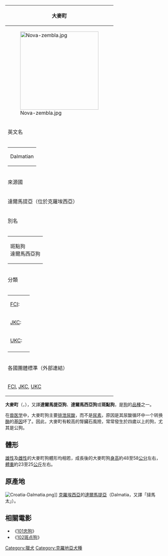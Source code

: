 <!-- The following is markup for the breed table; scroll down to get to the main text -->
{| border=1 cellspacing=0 align=right cellpadding=2
|- align=center bgcolor=pink 
!大麥町
|- align=center
|[[File:Nova-zembla.jpg|250px]]
|- align=center bgcolor=pink
!英文名
|-
|
{| align=center
|-
|Dalmatian
|}
|- align=center bgcolor=pink
!來源國
|- align=center
|達爾馬提亞（位於克羅埃西亞）
|- align=center bgcolor=pink
!別名
|-
|
{| align=center
|-
|斑點狗<br />達爾馬西亞狗
|}
|- align=center bgcolor=pink
!分類
|-
|
{| align=center
|[[世界犬業聯盟|FCI]]: ||
|-
|[[日本畜犬協會|JKC]]: ||
|-
|[[聯合犬業俱樂部|UKC]]: ||
|-
|}
|- align=center bgcolor=pink
!各國團體標準（外部連結）
|- align=center
|[http://www.fci.be/uploaded_files/317gb99_en.doc FCI]{{Wayback|url=http://www.fci.be/uploaded_files/317gb99_en.doc |date=20070820071214 }}, [https://web.archive.org/web/20071009094048/http://www.jkc.or.jp/dogs/group5/9.html JKC], [https://web.archive.org/web/20070503205105/http://mail.ukcdogs.com/ukcweb.nsf/80de88211ee3f2dc8525703f004ccb1e/4E71C4B1098036108525704A00468F75?OpenDocument UKC]
|}
<!-- end of breed table -->

'''大麥町'''（{{lang-hr|Dalmatinac, Dalmatiner}}，{{lang-en|Dalmatian}}），又譯'''達爾馬提亞狗'''、'''達爾馬西亞狗'''或'''斑點狗'''，是[[狗|狗]]的[[品種|品種]]之一。

在[[兽医学|兽医学]]中，大麥町狗主要[[排泄|排泄]][[尿酸|尿酸]]，而不是[[尿素|尿素]]，原因是其尿酸循环中一个转换[[酶|酶]]的[[基因|基因]]坏了。因此，大麥町有較高的腎臟石風險，常常發生於四歲以上的狗，尤其是公狗。

== 體形 ==
[[雄性|雄性]]及[[雌性|雌性]]的大麥町狗體形均相若，成長後的大麥町狗[[身高|身高]]約48至58[[公分|公分]]左右，[[體重|體重]]約23至25[[公斤|公斤]]左右。

== 原產地 ==
[[File:Croatia-Dalmatia.png|thumb]]]]
[[克羅埃西亞|克羅埃西亞]]的[[達爾馬提亞|達爾馬提亞]]（Dalmatia，又譯「撻馬太」）。

== 相關電影 ==
* 《[[101忠狗|101忠狗]]》
* 《[[102斑点狗|102斑点狗]]》



{{wikispecies|Canis}}
{{Dog-stub}}
[[Category:獵犬|Category:獵犬]]
[[Category:克羅地亞犬種|Category:克羅地亞犬種]]
